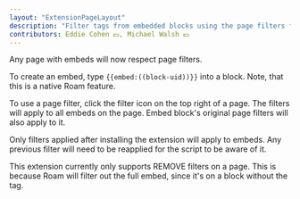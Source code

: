 ```yaml
---
layout: "ExtensionPageLayout"
description: "Filter tags from embedded blocks using the page filters from above"
contributors: Eddie Cohen 💵, Michael Walsh 💵
---
```


Any page with embeds will now respect page filters. 

To create an embed, type `{{embed:((block-uid))}}` into a block. Note, that this is a native Roam feature.

To use a page filter, click the filter icon on the top right of a page. The filters will apply to all embeds on the page. Embed block's original page filters will also apply to it.

Only filters applied after installing the extension will apply to embeds. Any previous filter will need to be reapplied for the script to be aware of it.

This extension currently only supports REMOVE filters on a page. This is because Roam will filter out the full embed, since it's on a block without the tag.
